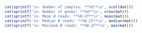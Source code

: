 ```r
cat(sprintf('\n- Number of samples: **%d**\n', ncol(dat)))
cat(sprintf('\n- Number of genes: **%d**\n', nrow(dat)))
cat(sprintf('\n- Mean # reads: **%0.2f**\n', mean(mat)))
cat(sprintf('\n- Median # reads: **%0.2f**\n', median(mat)))
cat(sprintf('\n- Maximum # reads: **%0.2f**\n', max(mat)))
```
